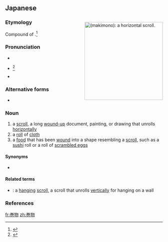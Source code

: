 ==Japanese==
<div style="float:right;">
{{wikipedia|lang=ja}}
[[File:Brooklyn_Museum_-_Long_Scroll.jpg|thumb|250px|{{lang|ja|巻物}} (''makimono''): a '''horizontal scroll'''.]]
{{wikipedia|Scroll}}
</div>
{{ja-kanjitab|ま|o1=き|もの|yomi=kun}}

===Etymology===
Compound of {{compound|lang=ja|sort=まきもの|巻く|alt1=巻き|tr1=maki|t1=rolling|pos1=the {{m|ja|連用形|tr=ren'yōkei||stem or continuative form}} of verb {{ja-l|巻く}} ''maku'', “to roll, to wind”|物|tr2=mono|t2=thing}}.<ref name="KDJ">{{R:Kokugo Dai Jiten}}</ref>

===Pronunciation===
* {{l|ja|sc=Latn|訓読み|Kun'yomi}}
* {{ja-accent-common|h|ま|きもの}}<ref name="DJR">{{R:Daijirin}}</ref>
* {{IPA|lang=ja|[ma̠kimo̞no̞]}}

===Alternative forms===
* {{ja-l|巻き物}}

===Noun===
{{ja-noun|まきもの}}

# a [[scroll]], a long [[wound-up]] document, painting, or drawing that unrolls [[horizontally]]
# a [[roll]] of [[cloth]]
# a [[food]] that has been [[wound]] into a shape resembling a [[scroll]], such as a [[sushi]] roll or a roll of [[scrambled eggs]]

====Synonyms====
* {{sense|wound-up document, painting, or drawing}} {{ja-r|スクロール}}

====Related terms====
* {{ja-r|掛物|かけもの}}: a [[hanging]] [[scroll]], a scroll that unrolls [[vertically]] for hanging on a wall

===References===
<references/>

[[fr:巻物]]
[[zh:巻物]]